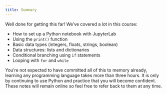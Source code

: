 ```yaml
---
title: Summary
---
```

Well done for getting this far! We've covered a lot in this course:

- How to set up a Python notebook with JupyterLab
- Using the `print()` function
- Basic data types (integers, floats, strings, boolean)
- Data structures: lists and dictionaries
- Conditional branching using `if` statements
- Looping with `for` and `while`

You're not expected to have committed all of this to memory already, learning any programming language takes more than three hours. It is only by continuing to use Python and practice that you will become confident. These notes will remain online so feel free to refer back to them at any time.
